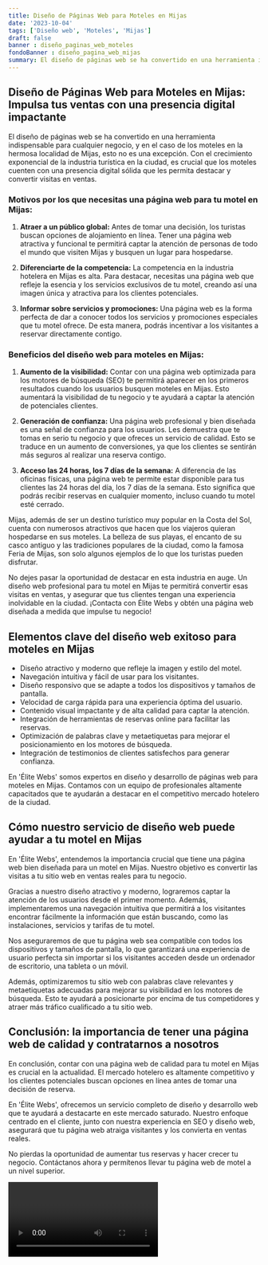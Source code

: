 ```yaml
---
title: Diseño de Páginas Web para Moteles en Mijas
date: '2023-10-04'
tags: ['Diseño web', 'Moteles', 'Mijas']
draft: false
banner : diseño_paginas_web_moteles
fondoBanner : diseño_pagina_web_mijas
summary: El diseño de páginas web se ha convertido en una herramienta indispensable para cualquier negocio, y en el caso de los moteles en la hermosa localidad de Mijas, esto no es una excepción. Con el crecimiento exponencial de la industria turística en la ciudad, es crucial que los moteles cuenten con una presencia digital sólida que les permita destacar y convertir visitas en ventas.
---
```


## Diseño de Páginas Web para Moteles en Mijas: Impulsa tus ventas con una presencia digital impactante

El diseño de páginas web se ha convertido en una herramienta indispensable para cualquier negocio, y en el caso de los moteles en la hermosa localidad de Mijas, esto no es una excepción. Con el crecimiento exponencial de la industria turística en la ciudad, es crucial que los moteles cuenten con una presencia digital sólida que les permita destacar y convertir visitas en ventas.

### Motivos por los que necesitas una página web para tu motel en Mijas:

1. **Atraer a un público global:** Antes de tomar una decisión, los turistas buscan opciones de alojamiento en línea. Tener una página web atractiva y funcional te permitirá captar la atención de personas de todo el mundo que visiten Mijas y busquen un lugar para hospedarse.

2. **Diferenciarte de la competencia:** La competencia en la industria hotelera en Mijas es alta. Para destacar, necesitas una página web que refleje la esencia y los servicios exclusivos de tu motel, creando así una imagen única y atractiva para los clientes potenciales.

3. **Informar sobre servicios y promociones:** Una página web es la forma perfecta de dar a conocer todos los servicios y promociones especiales que tu motel ofrece. De esta manera, podrás incentivar a los visitantes a reservar directamente contigo.

### Beneficios del diseño web para moteles en Mijas:

1. **Aumento de la visibilidad:** Contar con una página web optimizada para los motores de búsqueda (SEO) te permitirá aparecer en los primeros resultados cuando los usuarios busquen moteles en Mijas. Esto aumentará la visibilidad de tu negocio y te ayudará a captar la atención de potenciales clientes.

2. **Generación de confianza:** Una página web profesional y bien diseñada es una señal de confianza para los usuarios. Les demuestra que te tomas en serio tu negocio y que ofreces un servicio de calidad. Esto se traduce en un aumento de conversiones, ya que los clientes se sentirán más seguros al realizar una reserva contigo.

3. **Acceso las 24 horas, los 7 días de la semana:** A diferencia de las oficinas físicas, una página web te permite estar disponible para tus clientes las 24 horas del día, los 7 días de la semana. Esto significa que podrás recibir reservas en cualquier momento, incluso cuando tu motel esté cerrado.

Mijas, además de ser un destino turístico muy popular en la Costa del Sol, cuenta con numerosos atractivos que hacen que los viajeros quieran hospedarse en sus moteles. La belleza de sus playas, el encanto de su casco antiguo y las tradiciones populares de la ciudad, como la famosa Feria de Mijas, son solo algunos ejemplos de lo que los turistas pueden disfrutar.

No dejes pasar la oportunidad de destacar en esta industria en auge. Un diseño web profesional para tu motel en Mijas te permitirá convertir esas visitas en ventas, y asegurar que tus clientes tengan una experiencia inolvidable en la ciudad. ¡Contacta con Élite Webs y obtén una página web diseñada a medida que impulse tu negocio!

<GifSeo />

<Cta />

## Elementos clave del diseño web exitoso para moteles en Mijas

- Diseño atractivo y moderno que refleje la imagen y estilo del motel.
- Navegación intuitiva y fácil de usar para los visitantes.
- Diseño responsivo que se adapte a todos los dispositivos y tamaños de pantalla.
- Velocidad de carga rápida para una experiencia óptima del usuario.
- Contenido visual impactante y de alta calidad para captar la atención.
- Integración de herramientas de reservas online para facilitar las reservas.
- Optimización de palabras clave y metaetiquetas para mejorar el posicionamiento en los motores de búsqueda.
- Integración de testimonios de clientes satisfechos para generar confianza.

En 'Élite Webs' somos expertos en diseño y desarrollo de páginas web para moteles en Mijas. Contamos con un equipo de profesionales altamente capacitados que te ayudarán a destacar en el competitivo mercado hotelero de la ciudad.

## Cómo nuestro servicio de diseño web puede ayudar a tu motel en Mijas

En 'Élite Webs', entendemos la importancia crucial que tiene una página web bien diseñada para un motel en Mijas. Nuestro objetivo es convertir las visitas a tu sitio web en ventas reales para tu negocio.

Gracias a nuestro diseño atractivo y moderno, lograremos captar la atención de los usuarios desde el primer momento. Además, implementaremos una navegación intuitiva que permitirá a los visitantes encontrar fácilmente la información que están buscando, como las instalaciones, servicios y tarifas de tu motel.

Nos aseguraremos de que tu página web sea compatible con todos los dispositivos y tamaños de pantalla, lo que garantizará una experiencia de usuario perfecta sin importar si los visitantes acceden desde un ordenador de escritorio, una tableta o un móvil.

Además, optimizaremos tu sitio web con palabras clave relevantes y metaetiquetas adecuadas para mejorar su visibilidad en los motores de búsqueda. Esto te ayudará a posicionarte por encima de tus competidores y atraer más tráfico cualificado a tu sitio web.

## Conclusión: la importancia de tener una página web de calidad y contratarnos a nosotros

En conclusión, contar con una página web de calidad para tu motel en Mijas es crucial en la actualidad. El mercado hotelero es altamente competitivo y los clientes potenciales buscan opciones en línea antes de tomar una decisión de reserva.

En 'Élite Webs', ofrecemos un servicio completo de diseño y desarrollo web que te ayudará a destacarte en este mercado saturado. Nuestro enfoque centrado en el cliente, junto con nuestra experiencia en SEO y diseño web, asegurará que tu página web atraiga visitantes y los convierta en ventas reales.

No pierdas la oportunidad de aumentar tus reservas y hacer crecer tu negocio. Contáctanos ahora y permítenos llevar tu página web de motel a un nivel superior.

<Video />

<CtaBot job='Moteles' city='Mijas'/>

<Gmaps query='Mijas+españa+maps' />